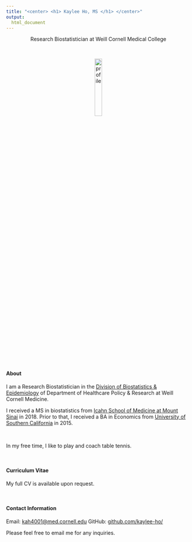 ---
title: "<center> <h1> Kaylee Ho, MS </h1> </center>"
output:
  html_document
---


<center> Research Biostatistician at Weill Cornell Medical College </center>

<link rel="stylesheet" href="styles.css" type="text/css">
<link rel="stylesheet" href="academicons/css/academicons.min.css"/>
<link rel="icon2" href="/image/icon2.png">

<br>

<center><img src="image/headshot.jpg" alt="profile" style="width:20%; border:0px solid"></center>

<br><br>

#### About


I am a Research Biostatistician in the [Division of Biostatistics & Epidemiology](http://hpr.weill.cornell.edu/divisions/biostatistics/) of Department of Healthcare Policy & Research at Weill Cornell Medicine.


I received a MS in biostatistics from [Icahn School of Medicine at Mount Sinai](https://icahn.mssm.edu/about/departments/population-health/research/biostatistics) in 2018. Prior to that, I received a BA in Economics from [University of Southern California](https://www.usc.edu/) in 2015.

<br>

In my free time, I like to play and coach table tennis.

<br>

#### Curriculum Vitae
My full CV is available upon request.

<br>

#### Contact Information

Email: [kah4001@med.cornell.edu](mailto:kah4001@med.cornell.edu) 
GitHub: [github.com/kaylee-ho/](http://github.com/kaylee-ho/)

Please feel free to email me for any inquiries.

<br>


